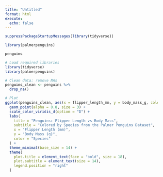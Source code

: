 ```yaml
---
title: "Untitled"
format: html
execute: 
  echo: false
---
```


```r
suppressPackageStartupMessages(library(tidyverse))
```

```r
library(palmerpenguins)
```

```r
penguins
```
```r
# Load required libraries
library(tidyverse)
library(palmerpenguins)

# Clean data: remove NAs
penguins_clean <- penguins %>%
  drop_na()

# Plot
ggplot(penguins_clean, aes(x = flipper_length_mm, y = body_mass_g, color = species)) +
  geom_point(alpha = 0.8, size = 3) +
  scale_color_viridis_d(option = "D") +
  labs(
    title = "Penguins: Flipper Length vs Body Mass",
    subtitle = "Colored by Species from the Palmer Penguins Dataset",
    x = "Flipper Length (mm)",
    y = "Body Mass (g)",
    color = "Species"
  ) +
  theme_minimal(base_size = 14) +
  theme(
    plot.title = element_text(face = "bold", size = 18),
    plot.subtitle = element_text(size = 14),
    legend.position = "right"
  )

```
